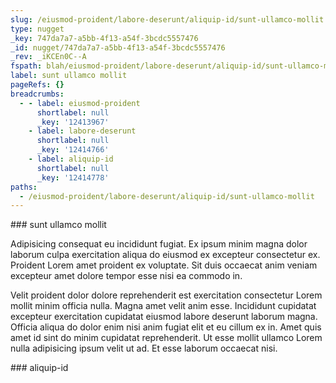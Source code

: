 ```yaml
---
slug: /eiusmod-proident/labore-deserunt/aliquip-id/sunt-ullamco-mollit
type: nugget
_key: 747da7a7-a5bb-4f13-a54f-3bcdc5557476
_id: nugget/747da7a7-a5bb-4f13-a54f-3bcdc5557476
_rev: _iKCEn0C--A
fspath: blah/eiusmod-proident/labore-deserunt/aliquip-id/sunt-ullamco-mollit.md
label: sunt ullamco mollit
pageRefs: {}
breadcrumbs:
  - - label: eiusmod-proident
      shortlabel: null
      _key: '12413967'
    - label: labore-deserunt
      shortlabel: null
      _key: '12414766'
    - label: aliquip-id
      shortlabel: null
      _key: '12414778'
paths:
  - /eiusmod-proident/labore-deserunt/aliquip-id/sunt-ullamco-mollit
---
```


<NuggetArea>
<Nugget slug="/eiusmod-proident/labore-deserunt/aliquip-id/sunt-ullamco-mollit" type="nugget" _key="747da7a7-a5bb-4f13-a54f-3bcdc5557476" _id="nugget/747da7a7-a5bb-4f13-a54f-3bcdc5557476" _rev="_iKCEn0C--A" fspath="blah/eiusmod-proident/labore-deserunt/aliquip-id/sunt-ullamco-mollit.md" label="sunt ullamco mollit" paths="/eiusmod-proident/labore-deserunt/aliquip-id/sunt-ullamco-mollit">
<NuggetBody>
### sunt ullamco mollit

Adipisicing consequat eu incididunt fugiat. Ex ipsum minim magna dolor laborum culpa exercitation aliqua do eiusmod ex excepteur consectetur ex. Proident Lorem amet proident ex voluptate. Sit duis occaecat anim veniam excepteur amet dolore tempor esse nisi ea commodo in.

Velit proident dolor dolore reprehenderit est exercitation consectetur Lorem mollit minim officia nulla. Magna amet velit anim esse. Incididunt cupidatat excepteur exercitation cupidatat eiusmod labore deserunt laborum magna. Officia aliqua do dolor enim nisi anim fugiat elit et eu cillum ex in. Amet quis amet id sint do minim cupidatat reprehenderit. Ut esse mollit ullamco Lorem nulla adipisicing ipsum velit ut ad. Et esse laborum occaecat nisi.

</NuggetBody>
<Breadcrumbs>
<Crumbs>
<Crumb _key="12413967" label="eiusmod-proident" /><Crumb _key="12414766" label="labore-deserunt" /><Crumb _key="12414778" label="aliquip-id" />
</Crumbs>
</Breadcrumbs>
</Nugget>

<NuggetsInbound>
</NuggetsInbound>
<NuggetsOutbound>
</NuggetsOutbound>
</NuggetArea>
<PassagesInbound>
<Passage direction="inbound" type="passage" _key="12414778" _id="passage/12414778" _rev="_iKCEn0---A" label="aliquip-id" passage="aliquip-id" fspath="blah/eiusmod-proident/labore-deserunt/aliquip-id" paths="/eiusmod-proident/labore-deserunt/aliquip-id" slug="/eiusmod-proident/labore-deserunt/aliquip-id">
<NuggetBody>
### aliquip-id

</NuggetBody>
<Breadcrumbs>
<Crumbs>
<Crumb _key="12413967" label="eiusmod-proident" /><Crumb _key="12414766" label="labore-deserunt" />
</Crumbs>
</Breadcrumbs>
</Passage>

</PassagesInbound>
<PassagesOutbound>
</PassagesOutbound>